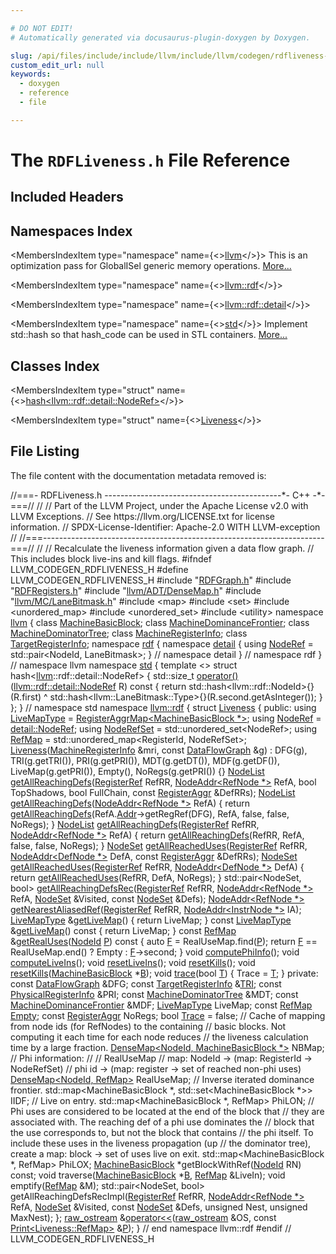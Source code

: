 ```yaml
---

# DO NOT EDIT!
# Automatically generated via docusaurus-plugin-doxygen by Doxygen.

slug: /api/files/include/include/llvm/include/llvm/codegen/rdfliveness-h
custom_edit_url: null
keywords:
  - doxygen
  - reference
  - file

---
```





# The `RDFLiveness.h` File Reference

<DoxygenPage pluginConfig={pluginConfig}>



## Included Headers

<IncludesList>
<IncludesListItem
  filePath="RDFGraph.h"
  permalink="/docs/api/files/include/include/llvm/include/llvm/codegen/rdfgraph-h"
  isLocal="true" />
<IncludesListItem
  filePath="RDFRegisters.h"
  permalink="/docs/api/files/include/include/llvm/include/llvm/codegen/rdfregisters-h"
  isLocal="true" />
<IncludesListItem
  filePath="llvm/ADT/DenseMap.h"
  permalink="/docs/api/files/include/include/llvm/include/llvm/adt/densemap-h"
  isLocal="true" />
<IncludesListItem
  filePath="llvm/MC/LaneBitmask.h"
  permalink="/docs/api/files/include/include/llvm/include/llvm/mc/lanebitmask-h"
  isLocal="true" />
<IncludesListItem
  filePath="map"
  permalink=""
  isLocal="false" />
<IncludesListItem
  filePath="set"
  permalink=""
  isLocal="false" />
<IncludesListItem
  filePath="unordered_map"
  permalink=""
  isLocal="false" />
<IncludesListItem
  filePath="unordered_set"
  permalink=""
  isLocal="false" />
<IncludesListItem
  filePath="utility"
  permalink=""
  isLocal="false" />
</IncludesList>

## Namespaces Index

<MembersIndex>

<MembersIndexItem
  type="namespace"
  name={<><a href="/docs/api/namespaces/llvm">llvm</a></>}>
This is an optimization pass for GlobalISel generic memory operations. <a href="/docs/api/namespaces/llvm/#details">More...</a>
</MembersIndexItem>

<MembersIndexItem
  type="namespace"
  name={<><a href="/docs/api/namespaces/llvm/rdf">llvm::rdf</a></>}>
</MembersIndexItem>

<MembersIndexItem
  type="namespace"
  name={<><a href="/docs/api/namespaces/llvm/rdf/detail">llvm::rdf::detail</a></>}>
</MembersIndexItem>

<MembersIndexItem
  type="namespace"
  name={<><a href="/docs/api/namespaces/std">std</a></>}>
Implement std::hash so that hash&#95;code can be used in STL containers. <a href="/docs/api/namespaces/std/#details">More...</a>
</MembersIndexItem>

</MembersIndex>

## Classes Index

<MembersIndex>

<MembersIndexItem
  type="struct"
  name={<><a href="/docs/api/structs/std/hash-0eab538aa3f1ce44622fad40416c3296">hash&lt;llvm::rdf::detail::NodeRef&gt;</a></>}>
</MembersIndexItem>

<MembersIndexItem
  type="struct"
  name={<><a href="/docs/api/structs/llvm/rdf/liveness">Liveness</a></>}>
</MembersIndexItem>

</MembersIndex>


## File Listing

The file content with the documentation metadata removed is:

<ProgramListing>

<Link id="l00001" /><CodeLine lineNumber="1"><Highlight kind="comment">//===- RDFLiveness.h --------------------------------------------&#42;- C++ -&#42;-===//</Highlight><Highlight kind="normal"></Highlight></CodeLine>
<Link id="l00002" /><CodeLine lineNumber="2"><Highlight kind="normal"></Highlight><Highlight kind="comment">//</Highlight><Highlight kind="normal"></Highlight></CodeLine>
<Link id="l00003" /><CodeLine lineNumber="3"><Highlight kind="normal"></Highlight><Highlight kind="comment">// Part of the LLVM Project, under the Apache License v2.0 with LLVM Exceptions.</Highlight><Highlight kind="normal"></Highlight></CodeLine>
<Link id="l00004" /><CodeLine lineNumber="4"><Highlight kind="normal"></Highlight><Highlight kind="comment">// See https://llvm.org/LICENSE.txt for license information.</Highlight><Highlight kind="normal"></Highlight></CodeLine>
<Link id="l00005" /><CodeLine lineNumber="5"><Highlight kind="normal"></Highlight><Highlight kind="comment">// SPDX-License-Identifier: Apache-2.0 WITH LLVM-exception</Highlight><Highlight kind="normal"></Highlight></CodeLine>
<Link id="l00006" /><CodeLine lineNumber="6"><Highlight kind="normal"></Highlight><Highlight kind="comment">//</Highlight><Highlight kind="normal"></Highlight></CodeLine>
<Link id="l00007" /><CodeLine lineNumber="7"><Highlight kind="normal"></Highlight><Highlight kind="comment">//===----------------------------------------------------------------------===//</Highlight><Highlight kind="normal"></Highlight></CodeLine>
<Link id="l00008" /><CodeLine lineNumber="8"><Highlight kind="normal"></Highlight><Highlight kind="comment">//</Highlight><Highlight kind="normal"></Highlight></CodeLine>
<Link id="l00009" /><CodeLine lineNumber="9"><Highlight kind="normal"></Highlight><Highlight kind="comment">// Recalculate the liveness information given a data flow graph.</Highlight><Highlight kind="normal"></Highlight></CodeLine>
<Link id="l00010" /><CodeLine lineNumber="10"><Highlight kind="normal"></Highlight><Highlight kind="comment">// This includes block live-ins and kill flags.</Highlight><Highlight kind="normal"></Highlight></CodeLine>
<Link id="l00011" /><CodeLine lineNumber="11"><Highlight kind="normal"></Highlight></CodeLine>
<Link id="l00012" /><CodeLine lineNumber="12"><Highlight kind="normal"></Highlight><Highlight kind="preprocessor">#ifndef LLVM&#95;CODEGEN&#95;RDFLIVENESS&#95;H</Highlight><Highlight kind="normal"></Highlight></CodeLine>
<Link id="l00013" /><CodeLine lineNumber="13"><Highlight kind="normal"></Highlight><Highlight kind="preprocessor">#define LLVM&#95;CODEGEN&#95;RDFLIVENESS&#95;H</Highlight><Highlight kind="normal"></Highlight></CodeLine>
<Link id="l00014" /><CodeLine lineNumber="14"><Highlight kind="normal"></Highlight></CodeLine>
<Link id="l00015" /><CodeLine lineNumber="15"><Highlight kind="normal"></Highlight><Highlight kind="preprocessor">#include &quot;<a href="/docs/api/files/include/include/llvm/include/llvm/codegen/rdfgraph-h">RDFGraph.h</a>&quot;</Highlight><Highlight kind="normal"></Highlight></CodeLine>
<Link id="l00016" /><CodeLine lineNumber="16"><Highlight kind="normal"></Highlight><Highlight kind="preprocessor">#include &quot;<a href="/docs/api/files/include/include/llvm/include/llvm/codegen/rdfregisters-h">RDFRegisters.h</a>&quot;</Highlight><Highlight kind="normal"></Highlight></CodeLine>
<Link id="l00017" /><CodeLine lineNumber="17"><Highlight kind="normal"></Highlight><Highlight kind="preprocessor">#include &quot;<a href="/docs/api/files/include/include/llvm/include/llvm/adt/densemap-h">llvm/ADT/DenseMap.h</a>&quot;</Highlight><Highlight kind="normal"></Highlight></CodeLine>
<Link id="l00018" /><CodeLine lineNumber="18"><Highlight kind="normal"></Highlight><Highlight kind="preprocessor">#include &quot;<a href="/docs/api/files/include/include/llvm/include/llvm/mc/lanebitmask-h">llvm/MC/LaneBitmask.h</a>&quot;</Highlight><Highlight kind="normal"></Highlight></CodeLine>
<Link id="l00019" /><CodeLine lineNumber="19"><Highlight kind="normal"></Highlight><Highlight kind="preprocessor">#include &lt;map&gt;</Highlight><Highlight kind="normal"></Highlight></CodeLine>
<Link id="l00020" /><CodeLine lineNumber="20"><Highlight kind="normal"></Highlight><Highlight kind="preprocessor">#include &lt;set&gt;</Highlight><Highlight kind="normal"></Highlight></CodeLine>
<Link id="l00021" /><CodeLine lineNumber="21"><Highlight kind="normal"></Highlight><Highlight kind="preprocessor">#include &lt;unordered&#95;map&gt;</Highlight><Highlight kind="normal"></Highlight></CodeLine>
<Link id="l00022" /><CodeLine lineNumber="22"><Highlight kind="normal"></Highlight><Highlight kind="preprocessor">#include &lt;unordered&#95;set&gt;</Highlight><Highlight kind="normal"></Highlight></CodeLine>
<Link id="l00023" /><CodeLine lineNumber="23"><Highlight kind="normal"></Highlight><Highlight kind="preprocessor">#include &lt;utility&gt;</Highlight><Highlight kind="normal"></Highlight></CodeLine>
<Link id="l00024" /><CodeLine lineNumber="24"><Highlight kind="normal"></Highlight></CodeLine>
<Link id="l00025" /><CodeLine lineNumber="25"><Highlight kind="normal"></Highlight><Highlight kind="keyword">namespace </Highlight><Highlight kind="normal"><a href="/docs/api/namespaces/llvm">llvm</a> &#123;</Highlight></CodeLine>
<Link id="l00026" /><CodeLine lineNumber="26"><Highlight kind="normal"></Highlight></CodeLine>
<Link id="l00027" /><CodeLine lineNumber="27"><Highlight kind="normal"></Highlight><Highlight kind="keyword">class </Highlight><Highlight kind="normal"><a href="/docs/api/classes/llvm/machinebasicblock">MachineBasicBlock</a>;</Highlight></CodeLine>
<Link id="l00028" /><CodeLine lineNumber="28"><Highlight kind="normal"></Highlight><Highlight kind="keyword">class </Highlight><Highlight kind="normal"><a href="/docs/api/classes/llvm/machinedominancefrontier">MachineDominanceFrontier</a>;</Highlight></CodeLine>
<Link id="l00029" /><CodeLine lineNumber="29"><Highlight kind="normal"></Highlight><Highlight kind="keyword">class </Highlight><Highlight kind="normal"><a href="/docs/api/classes/llvm/machinedominatortree">MachineDominatorTree</a>;</Highlight></CodeLine>
<Link id="l00030" /><CodeLine lineNumber="30"><Highlight kind="normal"></Highlight><Highlight kind="keyword">class </Highlight><Highlight kind="normal"><a href="/docs/api/classes/llvm/machineregisterinfo">MachineRegisterInfo</a>;</Highlight></CodeLine>
<Link id="l00031" /><CodeLine lineNumber="31"><Highlight kind="normal"></Highlight><Highlight kind="keyword">class </Highlight><Highlight kind="normal"><a href="/docs/api/classes/llvm/targetregisterinfo">TargetRegisterInfo</a>;</Highlight></CodeLine>
<Link id="l00032" /><CodeLine lineNumber="32"><Highlight kind="normal"></Highlight></CodeLine>
<Link id="l00033" /><CodeLine lineNumber="33"><Highlight kind="normal"></Highlight><Highlight kind="keyword">namespace </Highlight><Highlight kind="normal"><a href="/docs/api/namespaces/llvm/rdf">rdf</a> &#123;</Highlight></CodeLine>
<Link id="l00034" /><CodeLine lineNumber="34" lineLink="/docs/api/namespaces/llvm/rdf/detail"><Highlight kind="normal"></Highlight><Highlight kind="keyword">namespace </Highlight><Highlight kind="normal"><a href="/docs/api/namespaces/detail">detail</a> &#123;</Highlight></CodeLine>
<Link id="l00035" /><CodeLine lineNumber="35"><Highlight kind="normal"></Highlight></CodeLine>
<Link id="l00036" /><CodeLine lineNumber="36" lineLink="/docs/api/namespaces/llvm/rdf/detail/#a7f722f7078d3e80b2821b4a5460b5adf"><Highlight kind="normal"></Highlight><Highlight kind="keyword">using </Highlight><Highlight kind="normal"><a href="/docs/api/namespaces/llvm/rdf/detail/#a7f722f7078d3e80b2821b4a5460b5adf">NodeRef</a> = std::pair&lt;NodeId, LaneBitmask&gt;;</Highlight></CodeLine>
<Link id="l00037" /><CodeLine lineNumber="37"><Highlight kind="normal"></Highlight></CodeLine>
<Link id="l00038" /><CodeLine lineNumber="38"><Highlight kind="normal">&#125; </Highlight><Highlight kind="comment">// namespace detail</Highlight><Highlight kind="normal"></Highlight></CodeLine>
<Link id="l00039" /><CodeLine lineNumber="39"><Highlight kind="normal">&#125; </Highlight><Highlight kind="comment">// namespace rdf</Highlight><Highlight kind="normal"></Highlight></CodeLine>
<Link id="l00040" /><CodeLine lineNumber="40"><Highlight kind="normal">&#125; </Highlight><Highlight kind="comment">// namespace llvm</Highlight><Highlight kind="normal"></Highlight></CodeLine>
<Link id="l00041" /><CodeLine lineNumber="41"><Highlight kind="normal"></Highlight></CodeLine>
<Link id="l00042" /><CodeLine lineNumber="42"><Highlight kind="normal"></Highlight><Highlight kind="keyword">namespace </Highlight><Highlight kind="normal"><a href="/docs/api/namespaces/std">std</a> &#123;</Highlight></CodeLine>
<Link id="l00043" /><CodeLine lineNumber="43"><Highlight kind="normal"></Highlight></CodeLine>
<Link id="l00044" /><CodeLine lineNumber="44" lineLink="/docs/api/structs/std/hash-0eab538aa3f1ce44622fad40416c3296"><Highlight kind="normal"></Highlight><Highlight kind="keyword">template</Highlight><Highlight kind="normal"> &lt;&gt; </Highlight><Highlight kind="keyword">struct </Highlight><Highlight kind="normal">hash&lt;<a href="/docs/api/namespaces/llvm">llvm</a>::rdf::detail::NodeRef&gt; &#123;</Highlight></CodeLine>
<Link id="l00045" /><CodeLine lineNumber="45" lineLink="/docs/api/structs/std/hash-0eab538aa3f1ce44622fad40416c3296/#a5ae01da90d3b00779544c6beb248f100"><Highlight kind="normal">  std::size&#95;t <a href="/docs/api/structs/std/hash-0eab538aa3f1ce44622fad40416c3296/#a5ae01da90d3b00779544c6beb248f100">operator()</a>(<a href="/docs/api/namespaces/llvm/rdf/detail/#a7f722f7078d3e80b2821b4a5460b5adf">llvm::rdf::detail::NodeRef</a> R)</Highlight><Highlight kind="keyword"> const </Highlight><Highlight kind="normal">&#123;</Highlight></CodeLine>
<Link id="l00046" /><CodeLine lineNumber="46"><Highlight kind="normal">    </Highlight><Highlight kind="keywordflow">return</Highlight><Highlight kind="normal"> std::hash&lt;llvm::rdf::NodeId&gt;&#123;&#125;(R.first) ^</Highlight></CodeLine>
<Link id="l00047" /><CodeLine lineNumber="47"><Highlight kind="normal">           std::hash&lt;llvm::LaneBitmask::Type&gt;&#123;&#125;(R.second.getAsInteger());</Highlight></CodeLine>
<Link id="l00048" /><CodeLine lineNumber="48"><Highlight kind="normal">  &#125;</Highlight></CodeLine>
<Link id="l00049" /><CodeLine lineNumber="49"><Highlight kind="normal">&#125;;</Highlight></CodeLine>
<Link id="l00050" /><CodeLine lineNumber="50"><Highlight kind="normal"></Highlight></CodeLine>
<Link id="l00051" /><CodeLine lineNumber="51"><Highlight kind="normal">&#125; </Highlight><Highlight kind="comment">// namespace std</Highlight><Highlight kind="normal"></Highlight></CodeLine>
<Link id="l00052" /><CodeLine lineNumber="52"><Highlight kind="normal"></Highlight></CodeLine>
<Link id="l00053" /><CodeLine lineNumber="53"><Highlight kind="normal"></Highlight><Highlight kind="keyword">namespace </Highlight><Highlight kind="normal"><a href="/docs/api/namespaces/llvm/rdf">llvm::rdf</a> &#123;</Highlight></CodeLine>
<Link id="l00054" /><CodeLine lineNumber="54"><Highlight kind="normal"></Highlight></CodeLine>
<Link id="l00055" /><CodeLine lineNumber="55" lineLink="/docs/api/structs/llvm/rdf/liveness"><Highlight kind="normal"></Highlight><Highlight kind="keyword">struct </Highlight><Highlight kind="normal"><a href="/docs/api/structs/llvm/rdf/liveness/#a4b9cd23a5c66dc74c7abbd796884654c">Liveness</a> &#123;</Highlight></CodeLine>
<Link id="l00056" /><CodeLine lineNumber="56"><Highlight kind="normal"></Highlight><Highlight kind="keyword">public</Highlight><Highlight kind="normal">:</Highlight></CodeLine>
<Link id="l00057" /><CodeLine lineNumber="57" lineLink="/docs/api/structs/llvm/rdf/liveness/#a249a71f1e40218410ec7499c4f9bc964"><Highlight kind="normal">  </Highlight><Highlight kind="keyword">using </Highlight><Highlight kind="normal"><a href="/docs/api/structs/llvm/rdf/liveness/#a249a71f1e40218410ec7499c4f9bc964">LiveMapType</a> = <a href="/docs/api/structs/llvm/rdf/registeraggrmap">RegisterAggrMap&lt;MachineBasicBlock &#42;&gt;</a>;</Highlight></CodeLine>
<Link id="l00058" /><CodeLine lineNumber="58" lineLink="/docs/api/structs/llvm/rdf/liveness/#aa2a8f95ee08216cb26351e4f2a7a4447"><Highlight kind="normal">  </Highlight><Highlight kind="keyword">using </Highlight><Highlight kind="normal"><a href="/docs/api/structs/llvm/rdf/liveness/#aa2a8f95ee08216cb26351e4f2a7a4447">NodeRef</a> = <a href="/docs/api/namespaces/llvm/rdf/detail/#a7f722f7078d3e80b2821b4a5460b5adf">detail::NodeRef</a>;</Highlight></CodeLine>
<Link id="l00059" /><CodeLine lineNumber="59" lineLink="/docs/api/structs/llvm/rdf/liveness/#a0d9efe2288fe64a012fc86b3f188b73d"><Highlight kind="normal">  </Highlight><Highlight kind="keyword">using </Highlight><Highlight kind="normal"><a href="/docs/api/structs/llvm/rdf/liveness/#a0d9efe2288fe64a012fc86b3f188b73d">NodeRefSet</a> = std::unordered&#95;set&lt;NodeRef&gt;;</Highlight></CodeLine>
<Link id="l00060" /><CodeLine lineNumber="60" lineLink="/docs/api/structs/llvm/rdf/liveness/#ae0aea4a799ad5f9d4015066269451fb1"><Highlight kind="normal">  </Highlight><Highlight kind="keyword">using </Highlight><Highlight kind="normal"><a href="/docs/api/structs/llvm/rdf/liveness/#ae0aea4a799ad5f9d4015066269451fb1">RefMap</a> = std::unordered&#95;map&lt;RegisterId, NodeRefSet&gt;;</Highlight></CodeLine>
<Link id="l00061" /><CodeLine lineNumber="61"><Highlight kind="normal"></Highlight></CodeLine>
<Link id="l00062" /><CodeLine lineNumber="62" lineLink="/docs/api/structs/llvm/rdf/liveness/#a4b9cd23a5c66dc74c7abbd796884654c"><Highlight kind="normal">  <a href="/docs/api/structs/llvm/rdf/liveness/#a4b9cd23a5c66dc74c7abbd796884654c">Liveness</a>(<a href="/docs/api/classes/llvm/machineregisterinfo">MachineRegisterInfo</a> &amp;mri, </Highlight><Highlight kind="keyword">const</Highlight><Highlight kind="normal"> <a href="/docs/api/structs/llvm/rdf/dataflowgraph">DataFlowGraph</a> &amp;<a href="/docs/api/files/lib/lib/support/lib/support/blake3/blake3-portable-c/#ab5958fad499ed692422c66bb20000a39">g</a>)</Highlight></CodeLine>
<Link id="l00063" /><CodeLine lineNumber="63"><Highlight kind="normal">      : DFG(<a href="/docs/api/files/lib/lib/support/lib/support/blake3/blake3-portable-c/#ab5958fad499ed692422c66bb20000a39">g</a>), TRI(<a href="/docs/api/files/lib/lib/support/lib/support/blake3/blake3-portable-c/#ab5958fad499ed692422c66bb20000a39">g</a>.getTRI()), PRI(<a href="/docs/api/files/lib/lib/support/lib/support/blake3/blake3-portable-c/#ab5958fad499ed692422c66bb20000a39">g</a>.getPRI()), MDT(<a href="/docs/api/files/lib/lib/support/lib/support/blake3/blake3-portable-c/#ab5958fad499ed692422c66bb20000a39">g</a>.getDT()),</Highlight></CodeLine>
<Link id="l00064" /><CodeLine lineNumber="64"><Highlight kind="normal">        MDF(<a href="/docs/api/files/lib/lib/support/lib/support/blake3/blake3-portable-c/#ab5958fad499ed692422c66bb20000a39">g</a>.getDF()), LiveMap(<a href="/docs/api/files/lib/lib/support/lib/support/blake3/blake3-portable-c/#ab5958fad499ed692422c66bb20000a39">g</a>.getPRI()), Empty(), NoRegs(<a href="/docs/api/files/lib/lib/support/lib/support/blake3/blake3-portable-c/#ab5958fad499ed692422c66bb20000a39">g</a>.getPRI()) &#123;&#125;</Highlight></CodeLine>
<Link id="l00065" /><CodeLine lineNumber="65"><Highlight kind="normal"></Highlight></CodeLine>
<Link id="l00066" /><CodeLine lineNumber="66"><Highlight kind="normal">  <a href="/docs/api/namespaces/llvm/rdf/#ad18ad8bc2c127dd4844b3186233d68f5">NodeList</a> <a href="/docs/api/structs/llvm/rdf/liveness/#a0c3a1721c534dbc63fdc081a9365fd9c">getAllReachingDefs</a>(<a href="/docs/api/structs/llvm/rdf/registerref">RegisterRef</a> RefRR, <a href="/docs/api/structs/llvm/rdf/nodeaddr">NodeAddr&lt;RefNode &#42;&gt;</a> RefA,</Highlight></CodeLine>
<Link id="l00067" /><CodeLine lineNumber="67"><Highlight kind="normal">                              </Highlight><Highlight kind="keywordtype">bool</Highlight><Highlight kind="normal"> TopShadows, </Highlight><Highlight kind="keywordtype">bool</Highlight><Highlight kind="normal"> FullChain,</Highlight></CodeLine>
<Link id="l00068" /><CodeLine lineNumber="68"><Highlight kind="normal">                              </Highlight><Highlight kind="keyword">const</Highlight><Highlight kind="normal"> <a href="/docs/api/structs/llvm/rdf/registeraggr">RegisterAggr</a> &amp;DefRRs);</Highlight></CodeLine>
<Link id="l00069" /><CodeLine lineNumber="69"><Highlight kind="normal"></Highlight></CodeLine>
<Link id="l00070" /><CodeLine lineNumber="70" lineLink="/docs/api/structs/llvm/rdf/liveness/#a2950ed09c69131f420a4eec16bdd2f83"><Highlight kind="normal">  <a href="/docs/api/namespaces/llvm/rdf/#ad18ad8bc2c127dd4844b3186233d68f5">NodeList</a> <a href="/docs/api/structs/llvm/rdf/liveness/#a2950ed09c69131f420a4eec16bdd2f83">getAllReachingDefs</a>(<a href="/docs/api/structs/llvm/rdf/nodeaddr">NodeAddr&lt;RefNode &#42;&gt;</a> RefA) &#123;</Highlight></CodeLine>
<Link id="l00071" /><CodeLine lineNumber="71"><Highlight kind="normal">    </Highlight><Highlight kind="keywordflow">return</Highlight><Highlight kind="normal"> <a href="/docs/api/structs/llvm/rdf/liveness/#a0c3a1721c534dbc63fdc081a9365fd9c">getAllReachingDefs</a>(RefA.<a href="/docs/api/structs/llvm/rdf/nodeaddr/#a150c10db309dcfa7a1093dc0c698d663">Addr</a>-&gt;getRegRef(DFG), RefA, </Highlight><Highlight kind="keyword">false</Highlight><Highlight kind="normal">, </Highlight><Highlight kind="keyword">false</Highlight><Highlight kind="normal">,</Highlight></CodeLine>
<Link id="l00072" /><CodeLine lineNumber="72"><Highlight kind="normal">                              NoRegs);</Highlight></CodeLine>
<Link id="l00073" /><CodeLine lineNumber="73"><Highlight kind="normal">  &#125;</Highlight></CodeLine>
<Link id="l00074" /><CodeLine lineNumber="74"><Highlight kind="normal"></Highlight></CodeLine>
<Link id="l00075" /><CodeLine lineNumber="75" lineLink="/docs/api/structs/llvm/rdf/liveness/#aa49fbda3592d7a42088a682a5e8b3453"><Highlight kind="normal">  <a href="/docs/api/namespaces/llvm/rdf/#ad18ad8bc2c127dd4844b3186233d68f5">NodeList</a> <a href="/docs/api/structs/llvm/rdf/liveness/#aa49fbda3592d7a42088a682a5e8b3453">getAllReachingDefs</a>(<a href="/docs/api/structs/llvm/rdf/registerref">RegisterRef</a> RefRR, <a href="/docs/api/structs/llvm/rdf/nodeaddr">NodeAddr&lt;RefNode &#42;&gt;</a> RefA) &#123;</Highlight></CodeLine>
<Link id="l00076" /><CodeLine lineNumber="76"><Highlight kind="normal">    </Highlight><Highlight kind="keywordflow">return</Highlight><Highlight kind="normal"> <a href="/docs/api/structs/llvm/rdf/liveness/#a0c3a1721c534dbc63fdc081a9365fd9c">getAllReachingDefs</a>(RefRR, RefA, </Highlight><Highlight kind="keyword">false</Highlight><Highlight kind="normal">, </Highlight><Highlight kind="keyword">false</Highlight><Highlight kind="normal">, NoRegs);</Highlight></CodeLine>
<Link id="l00077" /><CodeLine lineNumber="77"><Highlight kind="normal">  &#125;</Highlight></CodeLine>
<Link id="l00078" /><CodeLine lineNumber="78"><Highlight kind="normal"></Highlight></CodeLine>
<Link id="l00079" /><CodeLine lineNumber="79"><Highlight kind="normal">  <a href="/docs/api/namespaces/llvm/rdf/#ad11f45edf83605cb43ad18e1802fe8bc">NodeSet</a> <a href="/docs/api/structs/llvm/rdf/liveness/#af948ed7c1cd7c55a1e8cb255d8742936">getAllReachedUses</a>(<a href="/docs/api/structs/llvm/rdf/registerref">RegisterRef</a> RefRR, <a href="/docs/api/structs/llvm/rdf/nodeaddr">NodeAddr&lt;DefNode &#42;&gt;</a> DefA,</Highlight></CodeLine>
<Link id="l00080" /><CodeLine lineNumber="80"><Highlight kind="normal">                            </Highlight><Highlight kind="keyword">const</Highlight><Highlight kind="normal"> <a href="/docs/api/structs/llvm/rdf/registeraggr">RegisterAggr</a> &amp;DefRRs);</Highlight></CodeLine>
<Link id="l00081" /><CodeLine lineNumber="81"><Highlight kind="normal"></Highlight></CodeLine>
<Link id="l00082" /><CodeLine lineNumber="82" lineLink="/docs/api/structs/llvm/rdf/liveness/#ab9ca653428d94b8f0622950fd1f4879e"><Highlight kind="normal">  <a href="/docs/api/namespaces/llvm/rdf/#ad11f45edf83605cb43ad18e1802fe8bc">NodeSet</a> <a href="/docs/api/structs/llvm/rdf/liveness/#ab9ca653428d94b8f0622950fd1f4879e">getAllReachedUses</a>(<a href="/docs/api/structs/llvm/rdf/registerref">RegisterRef</a> RefRR, <a href="/docs/api/structs/llvm/rdf/nodeaddr">NodeAddr&lt;DefNode &#42;&gt;</a> DefA) &#123;</Highlight></CodeLine>
<Link id="l00083" /><CodeLine lineNumber="83"><Highlight kind="normal">    </Highlight><Highlight kind="keywordflow">return</Highlight><Highlight kind="normal"> <a href="/docs/api/structs/llvm/rdf/liveness/#af948ed7c1cd7c55a1e8cb255d8742936">getAllReachedUses</a>(RefRR, DefA, NoRegs);</Highlight></CodeLine>
<Link id="l00084" /><CodeLine lineNumber="84"><Highlight kind="normal">  &#125;</Highlight></CodeLine>
<Link id="l00085" /><CodeLine lineNumber="85"><Highlight kind="normal"></Highlight></CodeLine>
<Link id="l00086" /><CodeLine lineNumber="86"><Highlight kind="normal">  std::pair&lt;NodeSet, bool&gt; <a href="/docs/api/structs/llvm/rdf/liveness/#aac4e993a140f158582dba7baf107a59e">getAllReachingDefsRec</a>(<a href="/docs/api/structs/llvm/rdf/registerref">RegisterRef</a> RefRR,</Highlight></CodeLine>
<Link id="l00087" /><CodeLine lineNumber="87"><Highlight kind="normal">                                                 <a href="/docs/api/structs/llvm/rdf/nodeaddr">NodeAddr&lt;RefNode &#42;&gt;</a> RefA,</Highlight></CodeLine>
<Link id="l00088" /><CodeLine lineNumber="88"><Highlight kind="normal">                                                 <a href="/docs/api/namespaces/llvm/rdf/#ad11f45edf83605cb43ad18e1802fe8bc">NodeSet</a> &amp;Visited,</Highlight></CodeLine>
<Link id="l00089" /><CodeLine lineNumber="89"><Highlight kind="normal">                                                 </Highlight><Highlight kind="keyword">const</Highlight><Highlight kind="normal"> <a href="/docs/api/namespaces/llvm/rdf/#ad11f45edf83605cb43ad18e1802fe8bc">NodeSet</a> &amp;Defs);</Highlight></CodeLine>
<Link id="l00090" /><CodeLine lineNumber="90"><Highlight kind="normal"></Highlight></CodeLine>
<Link id="l00091" /><CodeLine lineNumber="91"><Highlight kind="normal">  <a href="/docs/api/structs/llvm/rdf/nodeaddr">NodeAddr&lt;RefNode &#42;&gt;</a> <a href="/docs/api/structs/llvm/rdf/liveness/#a186be9b537ac3f4112ac6ea3d610ddf3">getNearestAliasedRef</a>(<a href="/docs/api/structs/llvm/rdf/registerref">RegisterRef</a> RefRR,</Highlight></CodeLine>
<Link id="l00092" /><CodeLine lineNumber="92"><Highlight kind="normal">                                           <a href="/docs/api/structs/llvm/rdf/nodeaddr">NodeAddr&lt;InstrNode &#42;&gt;</a> IA);</Highlight></CodeLine>
<Link id="l00093" /><CodeLine lineNumber="93"><Highlight kind="normal"></Highlight></CodeLine>
<Link id="l00094" /><CodeLine lineNumber="94" lineLink="/docs/api/structs/llvm/rdf/liveness/#a0adc90650207b3fccdf0c4b9c0a14e32"><Highlight kind="normal">  <a href="/docs/api/structs/llvm/rdf/liveness/#a249a71f1e40218410ec7499c4f9bc964">LiveMapType</a> &amp;<a href="/docs/api/structs/llvm/rdf/liveness/#a0adc90650207b3fccdf0c4b9c0a14e32">getLiveMap</a>() &#123; </Highlight><Highlight kind="keywordflow">return</Highlight><Highlight kind="normal"> LiveMap; &#125;</Highlight></CodeLine>
<Link id="l00095" /><CodeLine lineNumber="95" lineLink="/docs/api/structs/llvm/rdf/liveness/#af77d8d402d78d607179aa6ae6d78cb9f"><Highlight kind="normal">  </Highlight><Highlight kind="keyword">const</Highlight><Highlight kind="normal"> <a href="/docs/api/structs/llvm/rdf/liveness/#a249a71f1e40218410ec7499c4f9bc964">LiveMapType</a> &amp;<a href="/docs/api/structs/llvm/rdf/liveness/#af77d8d402d78d607179aa6ae6d78cb9f">getLiveMap</a>()</Highlight><Highlight kind="keyword"> const </Highlight><Highlight kind="normal">&#123; </Highlight><Highlight kind="keywordflow">return</Highlight><Highlight kind="normal"> LiveMap; &#125;</Highlight></CodeLine>
<Link id="l00096" /><CodeLine lineNumber="96"><Highlight kind="normal"></Highlight></CodeLine>
<Link id="l00097" /><CodeLine lineNumber="97" lineLink="/docs/api/structs/llvm/rdf/liveness/#a0f55e6f1df33ecbd8db05a5d720f6d3d"><Highlight kind="normal">  </Highlight><Highlight kind="keyword">const</Highlight><Highlight kind="normal"> <a href="/docs/api/structs/llvm/rdf/liveness/#ae0aea4a799ad5f9d4015066269451fb1">RefMap</a> &amp;<a href="/docs/api/structs/llvm/rdf/liveness/#a0f55e6f1df33ecbd8db05a5d720f6d3d">getRealUses</a>(<a href="/docs/api/namespaces/llvm/rdf/#a9c5c1abf54c7f5aaf8add770214aba5d">NodeId</a> <a href="/docs/api/files/lib/lib/option/option-cpp/#a04665169063c8ca1f2ea96c27fc7c2b2">P</a>)</Highlight><Highlight kind="keyword"> const </Highlight><Highlight kind="normal">&#123;</Highlight></CodeLine>
<Link id="l00098" /><CodeLine lineNumber="98"><Highlight kind="normal">    </Highlight><Highlight kind="keyword">auto</Highlight><Highlight kind="normal"> <a href="/docs/api/files/lib/lib/support/md5-cpp/#a96d73bbd7af15cb1fc38c3f4a3bd82e9">F</a> = RealUseMap.find(<a href="/docs/api/files/lib/lib/option/option-cpp/#a04665169063c8ca1f2ea96c27fc7c2b2">P</a>);</Highlight></CodeLine>
<Link id="l00099" /><CodeLine lineNumber="99"><Highlight kind="normal">    </Highlight><Highlight kind="keywordflow">return</Highlight><Highlight kind="normal"> <a href="/docs/api/files/lib/lib/support/md5-cpp/#a96d73bbd7af15cb1fc38c3f4a3bd82e9">F</a> == RealUseMap.end() ? Empty : <a href="/docs/api/files/lib/lib/support/md5-cpp/#a96d73bbd7af15cb1fc38c3f4a3bd82e9">F</a>-&gt;second;</Highlight></CodeLine>
<Link id="l00100" /><CodeLine lineNumber="100"><Highlight kind="normal">  &#125;</Highlight></CodeLine>
<Link id="l00101" /><CodeLine lineNumber="101"><Highlight kind="normal"></Highlight></CodeLine>
<Link id="l00102" /><CodeLine lineNumber="102"><Highlight kind="normal">  </Highlight><Highlight kind="keywordtype">void</Highlight><Highlight kind="normal"> <a href="/docs/api/structs/llvm/rdf/liveness/#aa36c6486058550c0b2c5f347e5f0e48b">computePhiInfo</a>();</Highlight></CodeLine>
<Link id="l00103" /><CodeLine lineNumber="103"><Highlight kind="normal">  </Highlight><Highlight kind="keywordtype">void</Highlight><Highlight kind="normal"> <a href="/docs/api/structs/llvm/rdf/liveness/#ac020365416d380fdc2b913c0daf4691b">computeLiveIns</a>();</Highlight></CodeLine>
<Link id="l00104" /><CodeLine lineNumber="104"><Highlight kind="normal">  </Highlight><Highlight kind="keywordtype">void</Highlight><Highlight kind="normal"> <a href="/docs/api/structs/llvm/rdf/liveness/#a6c8700f31ee8c2ff5f803bb291b8fd03">resetLiveIns</a>();</Highlight></CodeLine>
<Link id="l00105" /><CodeLine lineNumber="105"><Highlight kind="normal">  </Highlight><Highlight kind="keywordtype">void</Highlight><Highlight kind="normal"> <a href="/docs/api/structs/llvm/rdf/liveness/#a6b1afbb10a278d481f7c846a46c36bb9">resetKills</a>();</Highlight></CodeLine>
<Link id="l00106" /><CodeLine lineNumber="106"><Highlight kind="normal">  </Highlight><Highlight kind="keywordtype">void</Highlight><Highlight kind="normal"> <a href="/docs/api/structs/llvm/rdf/liveness/#a6b1afbb10a278d481f7c846a46c36bb9">resetKills</a>(<a href="/docs/api/classes/llvm/machinebasicblock">MachineBasicBlock</a> &#42;<a href="/docs/api/files/lib/lib/ir/builtingcs-cpp/#ae76959fe811ba090de4cba69ac00f1da">B</a>);</Highlight></CodeLine>
<Link id="l00107" /><CodeLine lineNumber="107"><Highlight kind="normal"></Highlight></CodeLine>
<Link id="l00108" /><CodeLine lineNumber="108" lineLink="/docs/api/structs/llvm/rdf/liveness/#acc708f1262244491ed2a9eb747454116"><Highlight kind="normal">  </Highlight><Highlight kind="keywordtype">void</Highlight><Highlight kind="normal"> <a href="/docs/api/structs/llvm/rdf/liveness/#acc708f1262244491ed2a9eb747454116">trace</a>(</Highlight><Highlight kind="keywordtype">bool</Highlight><Highlight kind="normal"> <a href="/docs/api/files/lib/lib/target/lib/target/mips/mips16isellowering-cpp/#a0acb682b8260ab1c60b918599864e2e5">T</a>) &#123; Trace = <a href="/docs/api/files/lib/lib/target/lib/target/mips/mips16isellowering-cpp/#a0acb682b8260ab1c60b918599864e2e5">T</a>; &#125;</Highlight></CodeLine>
<Link id="l00109" /><CodeLine lineNumber="109"><Highlight kind="normal"></Highlight></CodeLine>
<Link id="l00110" /><CodeLine lineNumber="110"><Highlight kind="normal"></Highlight><Highlight kind="keyword">private</Highlight><Highlight kind="normal">:</Highlight></CodeLine>
<Link id="l00111" /><CodeLine lineNumber="111"><Highlight kind="normal">  </Highlight><Highlight kind="keyword">const</Highlight><Highlight kind="normal"> <a href="/docs/api/structs/llvm/rdf/dataflowgraph">DataFlowGraph</a> &amp;DFG;</Highlight></CodeLine>
<Link id="l00112" /><CodeLine lineNumber="112"><Highlight kind="normal">  </Highlight><Highlight kind="keyword">const</Highlight><Highlight kind="normal"> <a href="/docs/api/classes/llvm/targetregisterinfo">TargetRegisterInfo</a> &amp;<a href="/docs/api/files/lib/lib/codegen/machinesink-cpp/#a0f36ed1bc17fc1aa97fe291c439a0698">TRI</a>;</Highlight></CodeLine>
<Link id="l00113" /><CodeLine lineNumber="113"><Highlight kind="normal">  </Highlight><Highlight kind="keyword">const</Highlight><Highlight kind="normal"> <a href="/docs/api/structs/llvm/rdf/physicalregisterinfo">PhysicalRegisterInfo</a> &amp;PRI;</Highlight></CodeLine>
<Link id="l00114" /><CodeLine lineNumber="114"><Highlight kind="normal">  </Highlight><Highlight kind="keyword">const</Highlight><Highlight kind="normal"> <a href="/docs/api/classes/llvm/machinedominatortree">MachineDominatorTree</a> &amp;MDT;</Highlight></CodeLine>
<Link id="l00115" /><CodeLine lineNumber="115"><Highlight kind="normal">  </Highlight><Highlight kind="keyword">const</Highlight><Highlight kind="normal"> <a href="/docs/api/classes/llvm/machinedominancefrontier">MachineDominanceFrontier</a> &amp;MDF;</Highlight></CodeLine>
<Link id="l00116" /><CodeLine lineNumber="116"><Highlight kind="normal">  <a href="/docs/api/structs/llvm/rdf/liveness/#a249a71f1e40218410ec7499c4f9bc964">LiveMapType</a> LiveMap;</Highlight></CodeLine>
<Link id="l00117" /><CodeLine lineNumber="117"><Highlight kind="normal">  </Highlight><Highlight kind="keyword">const</Highlight><Highlight kind="normal"> <a href="/docs/api/structs/llvm/rdf/liveness/#ae0aea4a799ad5f9d4015066269451fb1">RefMap</a> <a href="/docs/api/files/lib/lib/debuginfo/lib/debuginfo/codeview/typehashing-cpp/#a066f917f4a73ce07260b0e4262be92ba">Empty</a>;</Highlight></CodeLine>
<Link id="l00118" /><CodeLine lineNumber="118"><Highlight kind="normal">  </Highlight><Highlight kind="keyword">const</Highlight><Highlight kind="normal"> <a href="/docs/api/structs/llvm/rdf/registeraggr">RegisterAggr</a> NoRegs;</Highlight></CodeLine>
<Link id="l00119" /><CodeLine lineNumber="119"><Highlight kind="normal">  </Highlight><Highlight kind="keywordtype">bool</Highlight><Highlight kind="normal"> <a href="/docs/api/classes/llvm/trace">Trace</a> = </Highlight><Highlight kind="keyword">false</Highlight><Highlight kind="normal">;</Highlight></CodeLine>
<Link id="l00120" /><CodeLine lineNumber="120"><Highlight kind="normal"></Highlight></CodeLine>
<Link id="l00121" /><CodeLine lineNumber="121"><Highlight kind="normal">  </Highlight><Highlight kind="comment">// Cache of mapping from node ids (for RefNodes) to the containing</Highlight><Highlight kind="normal"></Highlight></CodeLine>
<Link id="l00122" /><CodeLine lineNumber="122"><Highlight kind="normal">  </Highlight><Highlight kind="comment">// basic blocks. Not computing it each time for each node reduces</Highlight><Highlight kind="normal"></Highlight></CodeLine>
<Link id="l00123" /><CodeLine lineNumber="123"><Highlight kind="normal">  </Highlight><Highlight kind="comment">// the liveness calculation time by a large fraction.</Highlight><Highlight kind="normal"></Highlight></CodeLine>
<Link id="l00124" /><CodeLine lineNumber="124"><Highlight kind="normal">  <a href="/docs/api/classes/llvm/densemap">DenseMap&lt;NodeId, MachineBasicBlock &#42;&gt;</a> NBMap;</Highlight></CodeLine>
<Link id="l00125" /><CodeLine lineNumber="125"><Highlight kind="normal"></Highlight></CodeLine>
<Link id="l00126" /><CodeLine lineNumber="126"><Highlight kind="normal">  </Highlight><Highlight kind="comment">// Phi information:</Highlight><Highlight kind="normal"></Highlight></CodeLine>
<Link id="l00127" /><CodeLine lineNumber="127"><Highlight kind="normal">  </Highlight><Highlight kind="comment">//</Highlight><Highlight kind="normal"></Highlight></CodeLine>
<Link id="l00128" /><CodeLine lineNumber="128"><Highlight kind="normal">  </Highlight><Highlight kind="comment">// RealUseMap</Highlight><Highlight kind="normal"></Highlight></CodeLine>
<Link id="l00129" /><CodeLine lineNumber="129"><Highlight kind="normal">  </Highlight><Highlight kind="comment">// map: NodeId -&gt; (map: RegisterId -&gt; NodeRefSet)</Highlight><Highlight kind="normal"></Highlight></CodeLine>
<Link id="l00130" /><CodeLine lineNumber="130"><Highlight kind="normal">  </Highlight><Highlight kind="comment">//      phi id -&gt; (map: register -&gt; set of reached non-phi uses)</Highlight><Highlight kind="normal"></Highlight></CodeLine>
<Link id="l00131" /><CodeLine lineNumber="131"><Highlight kind="normal">  <a href="/docs/api/classes/llvm/densemap">DenseMap&lt;NodeId, RefMap&gt;</a> RealUseMap;</Highlight></CodeLine>
<Link id="l00132" /><CodeLine lineNumber="132"><Highlight kind="normal"></Highlight></CodeLine>
<Link id="l00133" /><CodeLine lineNumber="133"><Highlight kind="normal">  </Highlight><Highlight kind="comment">// Inverse iterated dominance frontier.</Highlight><Highlight kind="normal"></Highlight></CodeLine>
<Link id="l00134" /><CodeLine lineNumber="134"><Highlight kind="normal">  std::map&lt;MachineBasicBlock &#42;, std::set&lt;MachineBasicBlock &#42;&gt;&gt; IIDF;</Highlight></CodeLine>
<Link id="l00135" /><CodeLine lineNumber="135"><Highlight kind="normal"></Highlight></CodeLine>
<Link id="l00136" /><CodeLine lineNumber="136"><Highlight kind="normal">  </Highlight><Highlight kind="comment">// Live on entry.</Highlight><Highlight kind="normal"></Highlight></CodeLine>
<Link id="l00137" /><CodeLine lineNumber="137"><Highlight kind="normal">  std::map&lt;MachineBasicBlock &#42;, RefMap&gt; PhiLON;</Highlight></CodeLine>
<Link id="l00138" /><CodeLine lineNumber="138"><Highlight kind="normal"></Highlight></CodeLine>
<Link id="l00139" /><CodeLine lineNumber="139"><Highlight kind="normal">  </Highlight><Highlight kind="comment">// Phi uses are considered to be located at the end of the block that</Highlight><Highlight kind="normal"></Highlight></CodeLine>
<Link id="l00140" /><CodeLine lineNumber="140"><Highlight kind="normal">  </Highlight><Highlight kind="comment">// they are associated with. The reaching def of a phi use dominates the</Highlight><Highlight kind="normal"></Highlight></CodeLine>
<Link id="l00141" /><CodeLine lineNumber="141"><Highlight kind="normal">  </Highlight><Highlight kind="comment">// block that the use corresponds to, but not the block that contains</Highlight><Highlight kind="normal"></Highlight></CodeLine>
<Link id="l00142" /><CodeLine lineNumber="142"><Highlight kind="normal">  </Highlight><Highlight kind="comment">// the phi itself. To include these uses in the liveness propagation (up</Highlight><Highlight kind="normal"></Highlight></CodeLine>
<Link id="l00143" /><CodeLine lineNumber="143"><Highlight kind="normal">  </Highlight><Highlight kind="comment">// the dominator tree), create a map: block -&gt; set of uses live on exit.</Highlight><Highlight kind="normal"></Highlight></CodeLine>
<Link id="l00144" /><CodeLine lineNumber="144"><Highlight kind="normal">  std::map&lt;MachineBasicBlock &#42;, RefMap&gt; PhiLOX;</Highlight></CodeLine>
<Link id="l00145" /><CodeLine lineNumber="145"><Highlight kind="normal"></Highlight></CodeLine>
<Link id="l00146" /><CodeLine lineNumber="146"><Highlight kind="normal">  <a href="/docs/api/classes/llvm/machinebasicblock">MachineBasicBlock</a> &#42;getBlockWithRef(<a href="/docs/api/namespaces/llvm/rdf/#a9c5c1abf54c7f5aaf8add770214aba5d">NodeId</a> RN) </Highlight><Highlight kind="keyword">const</Highlight><Highlight kind="normal">;</Highlight></CodeLine>
<Link id="l00147" /><CodeLine lineNumber="147"><Highlight kind="normal">  </Highlight><Highlight kind="keywordtype">void</Highlight><Highlight kind="normal"> traverse(<a href="/docs/api/classes/llvm/machinebasicblock">MachineBasicBlock</a> &#42;<a href="/docs/api/files/lib/lib/ir/builtingcs-cpp/#ae76959fe811ba090de4cba69ac00f1da">B</a>, <a href="/docs/api/structs/llvm/rdf/liveness/#ae0aea4a799ad5f9d4015066269451fb1">RefMap</a> &amp;LiveIn);</Highlight></CodeLine>
<Link id="l00148" /><CodeLine lineNumber="148"><Highlight kind="normal">  </Highlight><Highlight kind="keywordtype">void</Highlight><Highlight kind="normal"> emptify(<a href="/docs/api/structs/llvm/rdf/liveness/#ae0aea4a799ad5f9d4015066269451fb1">RefMap</a> &amp;M);</Highlight></CodeLine>
<Link id="l00149" /><CodeLine lineNumber="149"><Highlight kind="normal"></Highlight></CodeLine>
<Link id="l00150" /><CodeLine lineNumber="150"><Highlight kind="normal">  std::pair&lt;NodeSet, bool&gt;</Highlight></CodeLine>
<Link id="l00151" /><CodeLine lineNumber="151"><Highlight kind="normal">  getAllReachingDefsRecImpl(<a href="/docs/api/structs/llvm/rdf/registerref">RegisterRef</a> RefRR, <a href="/docs/api/structs/llvm/rdf/nodeaddr">NodeAddr&lt;RefNode &#42;&gt;</a> RefA,</Highlight></CodeLine>
<Link id="l00152" /><CodeLine lineNumber="152"><Highlight kind="normal">                            <a href="/docs/api/namespaces/llvm/rdf/#ad11f45edf83605cb43ad18e1802fe8bc">NodeSet</a> &amp;Visited, </Highlight><Highlight kind="keyword">const</Highlight><Highlight kind="normal"> <a href="/docs/api/namespaces/llvm/rdf/#ad11f45edf83605cb43ad18e1802fe8bc">NodeSet</a> &amp;Defs,</Highlight></CodeLine>
<Link id="l00153" /><CodeLine lineNumber="153"><Highlight kind="normal">                            </Highlight><Highlight kind="keywordtype">unsigned</Highlight><Highlight kind="normal"> Nest, </Highlight><Highlight kind="keywordtype">unsigned</Highlight><Highlight kind="normal"> MaxNest);</Highlight></CodeLine>
<Link id="l00154" /><CodeLine lineNumber="154"><Highlight kind="normal">&#125;;</Highlight></CodeLine>
<Link id="l00155" /><CodeLine lineNumber="155"><Highlight kind="normal"></Highlight></CodeLine>
<Link id="l00156" /><CodeLine lineNumber="156"><Highlight kind="normal"><a href="/docs/api/classes/llvm/raw-ostream">raw&#95;ostream</a> &amp;<a href="/docs/api/namespaces/llvm/rdf/#aca1a8bfc71005133d8e0a7d1d5dd0d0a">operator&lt;&lt;</a>(<a href="/docs/api/classes/llvm/raw-ostream">raw&#95;ostream</a> &amp;OS, </Highlight><Highlight kind="keyword">const</Highlight><Highlight kind="normal"> <a href="/docs/api/namespaces/llvm/rdf/#a51d767cf7aced5470bd37a0ff02545a7">Print&lt;Liveness::RefMap&gt;</a> &amp;<a href="/docs/api/files/lib/lib/option/option-cpp/#a04665169063c8ca1f2ea96c27fc7c2b2">P</a>);</Highlight></CodeLine>
<Link id="l00157" /><CodeLine lineNumber="157"><Highlight kind="normal"></Highlight></CodeLine>
<Link id="l00158" /><CodeLine lineNumber="158"><Highlight kind="normal">&#125; </Highlight><Highlight kind="comment">// end namespace llvm::rdf</Highlight><Highlight kind="normal"></Highlight></CodeLine>
<Link id="l00159" /><CodeLine lineNumber="159"><Highlight kind="normal"></Highlight></CodeLine>
<Link id="l00160" /><CodeLine lineNumber="160"><Highlight kind="normal"></Highlight><Highlight kind="preprocessor">#endif </Highlight><Highlight kind="comment">// LLVM&#95;CODEGEN&#95;RDFLIVENESS&#95;H</Highlight><Highlight kind="normal"></Highlight></CodeLine>

</ProgramListing>


</DoxygenPage>
